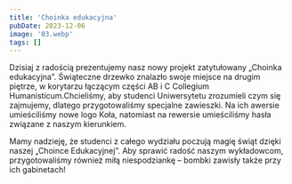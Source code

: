 ```yaml
---
title: 'Choinka edukacyjna'
pubDate: 2023-12-06
image: '03.webp'
tags: []
---
```


Dzisiaj z radością prezentujemy nasz nowy projekt zatytułowany „Choinka edukacyjna”. Świąteczne drzewko znalazło swoje miejsce na drugim piętrze, w korytarzu łączącym części AB i C Collegium Humanisticum.Chcieliśmy, aby studenci Uniwersytetu zrozumieli czym się zajmujemy, dlatego przygotowaliśmy specjalne zawieszki. Na ich awersie umieściliśmy nowe logo Koła, natomiast na rewersie umieściliśmy hasła związane z naszym kierunkiem.

Mamy nadzieję, że studenci z całego wydziału poczują magię świąt dzięki naszej „Choince Edukacyjnej”. Aby sprawić radość naszym wykładowcom, przygotowaliśmy również miłą niespodziankę – bombki zawisły także przy ich gabinetach!
